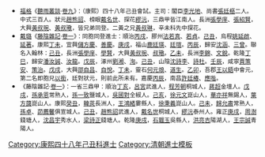 {{Navbox
|name = 康熙四十八年己丑科殿試金榜
|title = 康熙四十八年（[[1709年]]）己丑科殿試金榜
|titlestyle = background-color:#FFD700;
|image =
|style = width:100%;text-align:center; 
|groupstyle = text-align:center; background-color:#FFD700;
|liststyle = text-align:center;
|state = {{{state<includeonly>|collapsed</includeonly>}}}
|group1 = 第一甲<br>賜進士及第<br>共3名
|list1 = '''[[趙熊詔]]''' - '''[[戴名世]]''' - '''[[繆沅|繆　沅]]'''

|group2 = 第二甲<br>賜進士出身<br>共50名
|list2 = [[朱元英]] - [[楊錫恒]] - [[儲在文]] - [[陳隨貞]] - [[徐斌 (康熙進士)|徐　斌]] - [[戚麟祥]] - [[孔毓璣]] - [[阿克敦]] - [[申瑋|申　瑋]] - [[須洲|須　洲]]<br>[[張起麟]] - [[黃叔璥]] - [[黃纘|黃　纘]] - [[李紱|李　紱]] - [[朱一鳳]] - [[惠士奇]] - [[吳觀域]] - [[路仍起]] - [[徐用錫]] - [[王鳳池]]<br>[[李中 (康熙進士)|李　中]] - [[秦道然]] - [[沈時宜]] - [[黃振國]] - [[費源|費　源]] - [[王作梅]] - [[黃叔琬]] - [[方覲|方　覲]] - [[蔡世遠]] - [[陳似源]]<br>[[唐紹祖]] - [[朱青選]] - [[駱壽朋]] - [[蔣錫震]] - [[鄒汝模]] - [[蔣漣|蔣　漣]] - [[汪見祺]] - [[于廣|-{于}-　廣]] - [[王應珮]] - [[汪諴|汪　諴]]<br>[[閻圻|閻　圻]] - [[趙繼抃]] - [[金虞廷]] - [[閻詠|閻　詠]] - [[方式濟]] - [[劉嘉本]] - [[馮應銓]] - [[呂謙恒]] - [[邵錦江]] - [[顧濂|顧　濂]]

|group3 = 第三甲<br>賜同進士出身<br>共239名
|list3 = [[韓孝嗣]] - [[史隨|史　隨]] - [[汪倬|汪　倬]] - [[鄭羽逵]] - [[周人龍]] - [[喬儆|喬　儆]] - [[吳筠|吳　筠]] - [[馬受曾]] - [[方伯 (進士)|方　伯]] - [[顧芝|顧　芝]]<br>[[蔣文淳]] - [[宋筠|宋　筠]] - [[黎致遠]] - [[高棠蕚]] - [[莊令翼|莊　漢]] - [[高德修]] - [[王奕鴻]] - [[孔傳忠]] - [[劉甫生]] - [[張照|張　照]]<br>[[方一韓]] - [[胡德浩]] - [[顧五達]] - [[馬益|馬　益]] - [[潘寀鼎]] - [[郁芬|郁　芬]] - [[吳曙|吳　曙]] - [[李同聲]] - [[錢人龍]] - [[蔣麟|蔣　麟]]<br>[[張景崧]] - [[盧軒|盧　軒]] - [[徐文駒]] - [[戈輯|戈　輯]] - [[蔣仁錫]] - [[塞楞額|色楞閣]] - [[徐方光]] - [[王如芳]] - [[王童蔚]] - [[陸紹琦]]<br>[[李茂華]] - [[張需訥]] - [[侯瑜|侯　瑜]] -[[皇甫文聘]]- [[陳棫|陳　棫]] - [[王元蘅]] - [[顧周|顧　周]] - [[趙蕃 (康熙進士)|趙　蕃]] - [[張玢|張　玢]] - [[謝履厚]]<br>[[陳世倕]] - [[楊世芳 (康熙進士)|楊世芳]] - [[劉大轂]] - [[邵言綸]] - [[張淑郿]] - [[張紹賢]] - [[屠先庚]] - [[程喈|程　喈]] - [[楊正|楊　正]] - [[李足興]]<br>[[徐學榜]] - [[吳承捷]] - [[應綜文]] - [[何世璂]] - [[王時憲]] - [[亓　煦]] - [[鄭純禮]] - [[倪溥|倪　溥]] - [[張學孜]] - [[劉秉鉉]]<br>[[王心朝]] - [[劉雲𦑱]] - [[徐士鷺]] - [[蕭士鑑]] - [[劉念椿]] - [[喻覲采]] - [[張學庠]] - [[曹如琯]] - [[黃秉銓]] - [[趙國麟]]<br>[[王履仁]] - [[何景雲]] - [[張嵩|張　嵩]] - [[雷淳|雷　淳]] - [[崔燦|崔　燦]] - [[王肯構]] - [[孪昉楙]] - [[王大綸]] - [[程翄|程　翄]] - [[芮復傳]]<br>[[程璲|程　璲]] - [[祝萬選]] - [[錢倬|錢　倬]] - [[汪沺民]] - [[丘尙志]] - [[徐超|徐　超]] - [[李前勳]] - [[張應綬]] - [[范令譽]] - [[李果實]]<br>[[李黃|李　黃]] - [[賈倫|賈　倫]] - [[張椎|張　椎]] - [[曾謹|曾　謹]] - [[王鐄|王　鐄]] - [[黃廷貴]] - [[薛儁聲]] - [[高鎭峯]] - [[詹銓吉]] - [[江成|江　成]]<br>[[張作舟]] - [[姚士勷]] - [[李厚望]] - [[蘇璜|蘇　璜]] - [[張世任]] - [[哈爾泰]] - [[濮起熊]] - [[張昉|張　昉]] - [[王僧慧]] - [[王廷僚]]<br>[[張書紳]] - [[黃承祖]] - [[李率先]] - [[孫來賀]] - [[龍爲霖]] - [[張奎光]] - [[郝鏞|郝　鏞]] - [[葉亮|葉　亮]] - [[陳偦|陳　偦]] - [[朱若功]]<br>[[胡紹高]] - [[嚴思位]] - [[顏敏 (康熙進士)|顏　敏]] - [[樊貞|樊　貞]] - [[陶成|陶　成]] - [[湯豫誠]] - [[陳餘芳]] - [[黃越|黃　越]] - [[李炯 (康熙進士)|李　炯]] - [[姚一經]]<br>[[孔毓玠]] - [[王　勀]] - [[白兼|白　兼]] - [[趙音|趙　音]] - [[陳詩|陳　詩]] - [[管鳳苞]] - [[孫金堅]] - [[董策醇]] - [[王承烈 (康熙進士)|王承烈]] - [[蘇浵|蘇　浵]]<br>[[段世縉]] - [[黎益進]] - [[孫超羣_(大清康熙四十八年進士)|孫超羣]] - [[李長庚 (康熙進士)|李長庚]] - [[林縉|林　縉]] - [[薛乙甲]] - [[周鳳來]] - [[邊溪|邊　溪]] - [[陳守仁]] - [[杨绍 (清朝)|楊　紹]]<br>[[萬如濟]] - [[袁皡|袁　皡]] - [[陳綸|陳　綸]] - [[林瑩 (康熙進士)|林　瑩]] - [[翁廷資]] - [[高維新]] - [[韓性善]] - [[張令璜]] - [[顏光佇]] - [[趙東暄]]<br>[[邵之旭]] - [[孫貞勵]] - [[曾世琮]] - [[張鵬翼]] - [[閻宗衍]] - [[孫庭楷]] - [[徐元禧]] - [[周天任]] - [[梁植|梁　植]] - [[徐閬|徐　閬]]<br>[[程大聿]] - [[朱綸|朱　綸]] - [[陳會|陳　會]] - [[張大受 (康熙進士)|張大受]] - [[周道裕]] - [[萬瑄|萬　瑄]] - [[傅之詮]] - [[王敬修]] - [[何士達]] - [[王念臣]]<br>[[朱廷遴]] - [[李汝霖 (康熙进士)|李汝霖]] - [[黃敬中]] - [[李元梅]] - [[顏紹標]] - [[梁迪|梁　迪]] - [[呂滉|呂　滉]] - [[蔣亮|蔣　亮]] - [[李發|李　發]] - [[郝曙|郝　曙]]<br>[[孔衍治]] - [[張端翃]] - [[高緝顥]] - [[劉弘猷]] - [[葛佩琯]] - [[曹掄彬]] - [[趙宣|趙　宣]] - [[張翰揚]] - [[胡文燦]] - [[吴宏助|吳弘助]]<br>[[任溥|任　溥]] - [[王作礪]] - [[黑天池]] - [[徐誠身]] - [[呂孚鳳]] - [[薛化成]] - [[竇彝常]] - [[朱作霖]] - [[鄧葵友]] - [[沈鎬|沈　鎬]]<br>[[董昌 (康熙進士)|董　昌]] - [[陰儼|陰　儼]] - [[所住|所　住]] - [[辛禹奕]] - [[張揆亮]] - [[鄧佳植]] - [[王錫慶]] - [[朱之璘]] - [[蔡祖班]] - [[劉瀠符]]<br>[[張鑑 (康熙進士)|張　鑑]] - [[張曉 (康熙己丑進士)|張　曉]] - [[王辛元]] - [[積善|積　善]] - [[車松|車　松]] - [[李玘尊]] - [[蔣憲文]] - [[辛禹籍]] - [[余慶錫]]<span style="color: #FFFFFF;"> - －－－</span>
|belowstyle = text-align: center; background-color:#FFD700;
|below='''前一科：[[Template:康熙四十五年丙戌科殿試金榜|康熙四十五年丙戌科]]　'''·'''　後一科：[[Template:康熙五十一年壬辰科殿試金榜|康熙五十一年壬辰科]]'''<br>'''同科進士：[[Template:康熙四十八年己丑科武殿試金榜|康熙四十八年己丑武科]]'''
}}
[[Category:康熙四十八年己丑科進士]]
<noinclude>
[[Category:康熙四十八年己丑科進士| ]]
[[Category:清朝進士模板]]
*<small>[[福格]]《[[聽雨叢談]]·[[s:聽雨叢談/卷09|卷九]]》：（康熙）四十八年己丑會試。主司：閣臣[[李光地]]、尚書[[張廷樞]]二人。中式三百人。狀元[[趙熊詔]]、榜眼[[戴名世]]、探花[[繆沅]]，三鼎甲皆江南人。長洲[[張學庠]]、[[張紹賢]]，大興[[黃叔琬]]、[[黃叔璥]]，皆兄弟同登。二黃之兄[[黃叔琳]]，辛未科先中探花。</small>
*<small>[[戴璐]]《[[藤陰雜記]]·[[s:藤陰雜記/卷1|卷一]]》：同胞同登進士：順治[[Template:順治三年丙戌科殿試金榜|丙戌]]，膠州[[法若真]]、[[法若貞|若貞]]。[[Template:順治六年己丑科殿試金榜|己丑]]，烏程[[姚延啟]]、[[姚延著|延著]]。康熙[[Template:康熙六年丁未科殿試金榜|丁未]]，宜興[[儲方慶]]、[[儲善慶|善慶]]。[[Template:康熙九年庚戌科殿試金榜|庚戌]]，福山[[鹿廷瑛]]、[[鹿廷瑄|廷瑄]]。[[Template:康熙十五年丙辰科殿試金榜|丙辰]]，歸安[[沈涵 (康熙進士)|沈涵]]、[[沈三曾|三曾]]。聯名入翰林：[[Template:康熙四十八年己丑科殿試金榜|己丑]]，長洲[[張學庠]]、[[張學賢|學賢]]，大興[[黃叔琬]]、[[黃叔璥|叔璥]]。[[Template:康熙五十四年乙未科殿試金榜|乙未]]，長洲[[李錦]]、[[李文銳|文銳]]。乾隆[[Template:乾隆二年丁巳恩科殿試金榜|丁巳]]，歸安[[潘汝誠]]、[[潘汝龍|汝龍]]。[[Template:乾隆十三年戊辰科殿試金榜|戊辰]]，涿州[[劉湘]]、[[劉洵|洵]]。[[Template:乾隆三十四年己丑科殿試金榜|己丑]]，山陰[[沈詩李]]、[[沈詩杜|詩杜]]。[[Template:乾隆三十七年壬辰科殿試金榜|壬辰]]，咸寧[[賈策安]]、[[賈策治|策治]]。[[Template:乾隆四十三年戊戌科殿試金榜|戊戌]]，大興[[邵自昌]]、[[邵自悅|自悅]]。[[Template:乾隆五十二年丁未科殿試金榜|丁未]]，靈石[[何道沖|何元烺]]、[[何道生|道生]]。[[Template:乾隆六十年乙卯恩科殿試金榜|乙卯]]，吾郡[[王以鋙]]中會元，第二名即胞兄[[王以銜|以銜]]，廷對狀元，則前此所未有。嘉慶[[Template:嘉慶元年丙辰科殿試金榜|丙辰]]，南昌[[許廷椿]]、[[許應喈|應喈]]。</small>
*<small>《藤陰雜記·[[s:藤陰雜記/卷1|卷一]]》：一省三鼎甲：順治[[Template:順治四年丁亥科殿試金榜|丁亥]]，[[呂宮]]武進人，[[程芳朝]]桐城人，[[蔣超]]金壇人。[[Template:順治十五年戊戌科殿試金榜|戊戌]]，[[孫承恩]]常熟人，[[孫一致]]鹽城人，[[吳國對]]全椒人。[[Template:順治十六年己亥科殿試金榜|己亥]]，[[徐元文]]崑山人，[[華亦祥]]無錫人，[[葉方藹]]崑山人。康熙[[Template:康熙十二年癸丑科殿試金榜|癸丑]]，[[韓菼]]長洲人，[[王鴻緒]]婁縣人，[[徐秉義]]崑山人。[[Template:康熙十八年己未科殿試金榜|己未]]，[[歸允肅]]常熟人，[[孫卓]]、[[茆薦馨]]俱宣城人。[[Template:康熙四十八年己丑科殿試金榜|己丑]]，[[趙熊詔]]武進人，[[戴名世]]桐城人，[[繆沅]]泰州人。雍正[[Template:雍正八年庚戌科殿試金榜|庚戌]]，[[周澍]]錢塘人，[[沈昌宇]]秀水人，[[梁詩正]]錢塘人。乾隆[[Template:乾隆五十五年庚戌恩科殿試金榜|庚戌]]，[[石韞玉]]吳縣人，[[洪亮吉]]陽湖人，[[王宗誠]]青陽人。</small>
</noinclude>